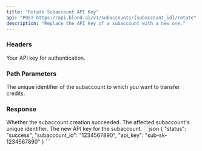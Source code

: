 ```yaml
---
title: "Rotate Subaccount API Key"
api: "POST https://api.bland.ai/v1/subaccounts/{subaccount_id}/rotate"
description: "Replace the API key of a subaccount with a new one."
---
```


### Headers

<ParamField header="authorization" type="string" required>
  Your API key for authentication.
</ParamField>

### Path Parameters

<ParamField path="subaccount_id" type="string" required>
    The unique identifier of the subaccount to which you want to transfer credits.
</ParamField>

### Response
<ResponseField name="status" type="string">
    Whether the subaccount creation succeeded.
</ResponseField>

<ResponseField name="subaccount_id" type="string">
    The affected subaccount's unique identifier.
</ResponseField>

<ResponseField name="api_key" type="string">
    The new API key for the subaccount.
</ResponseField>

<ResponseExample>
```json
{
    "status": "success",
    "subaccount_id": "1234567890",
    "api_key": "sub-sk-1234567890"
}
```
</ResponseExample>
